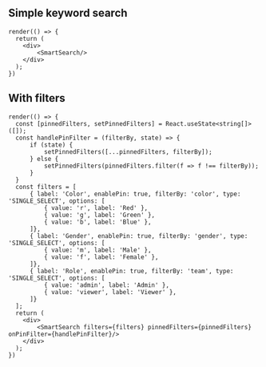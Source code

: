 
<Meta title="Components/Form/Smart Search" />

## Simple keyword search
```tsx live expanded
render(() => {
  return (
    <div>
        <SmartSearch/>
    </div>
  );
})
```

## With filters

```tsx live
render(() => {
  const [pinnedFilters, setPinnedFilters] = React.useState<string[]>([]);
  const handlePinFilter = (filterBy, state) => {
      if (state) {
          setPinnedFilters([...pinnedFilters, filterBy]);
      } else {
          setPinnedFilters(pinnedFilters.filter(f => f !== filterBy));
      }
  }
  const filters = [
      { label: 'Color', enablePin: true, filterBy: 'color', type: 'SINGLE_SELECT', options: [
          { value: 'r', label: 'Red' },
          { value: 'g', label: 'Green' },
          { value: 'b', label: 'Blue' },
      ]},
      { label: 'Gender', enablePin: true, filterBy: 'gender', type: 'SINGLE_SELECT', options: [
          { value: 'm', label: 'Male' },
          { value: 'f', label: 'Female' },
      ]},
      { label: 'Role', enablePin: true, filterBy: 'team', type: 'SINGLE_SELECT', options: [
          { value: 'admin', label: 'Admin' },
          { value: 'viewer', label: 'Viewer' },
      ]}
  ];
  return (
    <div>
        <SmartSearch filters={filters} pinnedFilters={pinnedFilters} onPinFilter={handlePinFilter}/>
    </div>
  );
})
```

<ArgsTable of={SmartSearch} />
